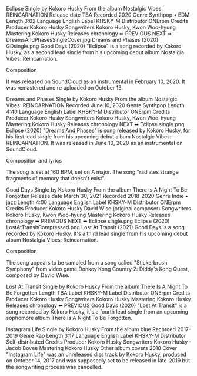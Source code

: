 Eclipse
Single by Kokoro Husky
From the album Nostalgic Vibes: REINCARNATION
Release date
TBA
Recorded
2020
Genre
Synthpop • EDM
Length
3:02
Language
English
Label
KHSKY-M
Distributor
ONErpm
Credits
Producer
Kokoro Husky
Songwriters
Kokoro Husky, Kwon Woo-hyung
Mastering
Kokoro Husky
Releases chronology ⬅ PREVIOUS 	NEXT ➡
DreamsAndPhasesSingleCover.jpg
Dreams and Phases (2020) 	GDsingle.png
Good Days (2020)
"Eclipse" is a song recorded by Kokoro Husky, as a second lead single from his upcoming debut album Nostalgia Vibes: Reincarnation.

Composition

It was released on SoundCloud as an instrumental in February 10, 2020. It was remastered and re uploaded on October 13.

Dreams and Phases
Single by Kokoro Husky
From the album Nostalgic Vibes: REINCARNATION
Recorded
June 10, 2020
Genre
Synthpop
Length
4:40
Language
English
Label
KHSKY-M
Distributor
ONErpm
Credits
Producer
Kokoro Husky
Songwriters
Kokoro Husky, Kwon Woo-hyung
Mastering
Kokoro Husky
Releases chronology NEXT ➡
Eclipse single.png
Eclipse (2020)
"Dreams And Phases" is song released by Kokoro Husky, for his first lead single from his upcoming debut album Nostalgic Vibes: REINCARNATION. It was released in June 10, 2020 as an instrumental on SoundCloud.

Composition and lyrics

The song is set at 160 BPM, set on A major. The song "radiates strange fragments of memory that doesn't exist". 


Good Days
Single by Kokoro Husky
From the album There Is A Night To Be Forgotten
Release date
March 30, 2021
Recorded
2018-2020
Genre
Indie • jazz
Length
4:00
Language
English
Label
KHSKY-M
Distributor
ONErpm
Credits
Producer
Kokoro Husky
David Wise (original composer)
Songwriters
Kokoro Husky, Kwon Woo-hyung
Mastering
Kokoro Husky
Releases chronology ⬅ PREVIOUS 	NEXT ➡
Eclipse single.png
Eclipse (2020) 	LostAtTransitCompressed.png
Lost At Transit (2021)
Good Days is a song recorded by Kokoro Husky. It's a third lead single from his upcoming debut album Nostalgia Vibes: Reincarnation.

Composition

The song appears to be sampled from a song called "Stickerbrush Symphony" from video game Donkey Kong Country 2: Diddy's Kong Quest, composed by David Wise. 

Lost At Transit
Single by Kokoro Husky
From the album There Is A Night To Be Forgotten
Length
TBA
Label
KHSKY-M Label
Distributor
ONErpm
Credits
Producer
Kokoro Husky
Songwriters
Kokoro Husky
Mastering
Kokoro Husky
Releases chronology ⬅ PREVIOUS
Good Days (2020)
"Lost At Transit" is a song recorded by Kokoro Husky, it's a fourth lead single from an upcoming sophomore album There Is A Night To Be Forgotten.


Instagram Life
Single by Kokoro Husky
From the album blue
Recorded
2017-2019
Genre
Rap
Length
3:17
Language
English
Label
KHSKY-M
Distributor
Self-distributed
Credits
Producer
Kokoro Husky
Songwriters
Kokoro Husky · Jacob Bovee
Mastering
Kokoro Husky
Other album covers
2018 Cover
"Instagram Life" was an unreleased diss track by Kokoro Husky, produced on October 14, 2017 and was supposedly set to be released in late-2019 but the songwriting process was cancelled. 